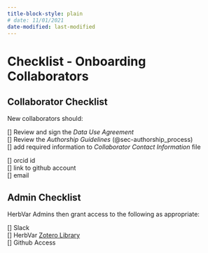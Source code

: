 ```yaml
---
title-block-style: plain
# date: 11/01/2021
date-modified: last-modified
---
```

#  Checklist - Onboarding Collaborators 

## Collaborator Checklist

New collaborators should:

[] Review and sign the _Data Use Agreement_  
[] Review the _Authorship Guidelines_ (@sec-authorship_process)  
[] add required information to _Collaborator Contact Information_ file  

  [] orcid id   
  [] link to github account  
  [] email  


## Admin Checklist

HerbVar Admins then grant access to the following as appropriate: 

[] Slack  
[] HerbVar [Zotero Library](https://www.zotero.org/groups/5539815/herbvar)  
[] Github Access  


